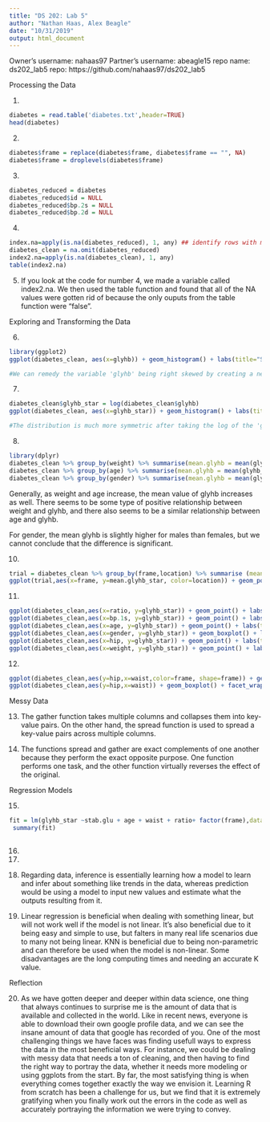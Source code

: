 ```yaml
---
title: "DS 202: Lab 5"
author: "Nathan Haas, Alex Beagle"
date: "10/31/2019"
output: html_document
---
```

Owner's username: nahaas97
Partner's username: abeagle15
repo name: ds202_lab5
repo: https://github.com/nahaas97/ds202_lab5




Processing the Data

1.
```r
diabetes = read.table('diabetes.txt',header=TRUE)
head(diabetes)
```


2.
```r
diabetes$frame = replace(diabetes$frame, diabetes$frame == "", NA)
diabetes$frame = droplevels(diabetes$frame)
```


3.
```r
diabetes_reduced = diabetes
diabetes_reduced$id = NULL
diabetes_reduced$bp.2s = NULL
diabetes_reduced$bp.2d = NULL
```


4.
```r
index.na=apply(is.na(diabetes_reduced), 1, any) ## identify rows with missing value.
diabetes_clean = na.omit(diabetes_reduced)
index2.na=apply(is.na(diabetes_clean), 1, any)
table(index2.na)
```


5. If you look at the code for number 4, we made a variable called index2.na. We then used the table function and found that all of the NA values were gotten rid of because the only ouputs from the table function were "false".


Exploring and Transforming the Data

6.
```r
library(ggplot2)
ggplot(diabetes_clean, aes(x=glyhb)) + geom_histogram() + labs(title="Spread of glyhb variable") #This graph was created to illustrate the skewness of the glyhb variable.

#We can remedy the variable 'glyhb' being right skewed by creating a new variable that is the log of glyhb. While this will fix the skewness problem, the variable will not be able to be interpretted as easily as beforehand, which is one of the downfalls. While this is the case, it is worth transforming the variable in order to visualize the variable and the effect it has on the rest of the dataset.
```


7.
```r
diabetes_clean$glyhb_star = log(diabetes_clean$glyhb)
ggplot(diabetes_clean, aes(x=glyhb_star)) + geom_histogram() + labs(title="Spread of 'glyhb_star' Variable", x="log(glyhb)")

#The distribution is much more symmetric after taking the log of the 'glyhb' variable. 
```


8.
```r
library(dplyr)
diabetes_clean %>% group_by(weight) %>% summarise(mean.glyhb = mean(glyhb_star))
diabetes_clean %>% group_by(age) %>% summarise(mean.glyhb = mean(glyhb_star))
diabetes_clean %>% group_by(gender) %>% summarise(mean.glyhb = mean(glyhb_star))
```
Generally, as weight and age increase, the mean value of glyhb increases as well. There seems to be some type of positive relationship between weight and glyhb, and there also seems to be a similar relationship between age and glyhb. 

For gender, the mean glyhb is slightly higher for males than females, but we cannot conclude that the difference is significant.


10.
```r
trial = diabetes_clean %>% group_by(frame,location) %>% summarise (mean.glyhb_star= mean(glyhb_star))
ggplot(trial,aes(x=frame, y=mean.glyhb_star, color=location)) + geom_point() + labs(title="Mean log(glyhb) by frame")
```


11.
```r
ggplot(diabetes_clean,aes(x=ratio, y=glyhb_star)) + geom_point() + labs(title="Ratio by log(glyhb)")
ggplot(diabetes_clean,aes(x=bp.1s, y=glyhb_star)) + geom_point() + labs(title="Blood Pressure by log(glyhb)")
ggplot(diabetes_clean,aes(x=age, y=glyhb_star)) + geom_point() + labs(title="Age by log(glyhb)")
ggplot(diabetes_clean,aes(x=gender, y=glyhb_star)) + geom_boxplot() + labs(title="Gender by log(glyhb")
ggplot(diabetes_clean,aes(x=hip, y=glyhb_star)) + geom_point() + labs(title="Hip Measurement (in) by log(glyhb)")
ggplot(diabetes_clean,aes(x=weight, y=glyhb_star)) + geom_point() + labs(title="Weight by log(glyhb")
```


12.
```r
ggplot(diabetes_clean,aes(y=hip,x=waist,color=frame, shape=frame)) + geom_point() + labs(title="Hip vs Weight by Frame")
ggplot(diabetes_clean,aes(y=hip,x=waist)) + geom_boxplot() + facet_wrap(~frame) + labs(title="Hip vs Weight by Frame")
```


Messy Data

13. The gather function takes multiple columns and collapses them into key-value pairs. On the other hand, the spread function is used to spread a key-value pairs across multiple columns.


14. The functions spread and gather are exact complements of one another because they perform the exact opposite purpose. One function performs one task, and the other function virtually reverses the effect of the original.


Regression Models

15.
```r
fit = lm(glyhb_star ~stab.glu + age + waist + ratio+ factor(frame),data=diabetes_clean)
 summary(fit)
 
```



16.

17.

18.
Regarding data, inference is essentially learning how a model to learn and infer about something like trends in the data, whereas prediction would be using a model to input new values and estimate what the outputs resulting from it.

19.  Linear regression is beneficial when dealing with something linear, but will not work well if the model is not linear.  It's also beneficial due to it being easy and simple to use, but falters in many real life scenarios due to many not being linear.  KNN is beneficial due to being non-parametric and can therefore be used when the model is non-linear. Some disadvantages are the long computing times and needing an accurate K value\.

Reflection

20.
As we have gotten deeper and deeper within data science, one thing that always continues to surprise me is the amount of data that is available and collected in the world.  Like in recent news, everyone is able to download their own google profile data, and we can see the insane amount of data that google has recorded of you.  One of the most challenging things we have faces was finding usefull ways to express the data in the most beneficial ways. For instance, we could be dealing with messy data that needs a ton of cleaning, and then having to find the right way to portray the data, whether it needs more modeling or using ggplots from the start. By far, the most satisfying thing is when everything comes together exactly the way we envision it.  Learning R from scratch has been a challenge for us, but we find that it is extremely gratifying when you finally work out the errors in the code as well as accurately portraying the information we were trying to convey.